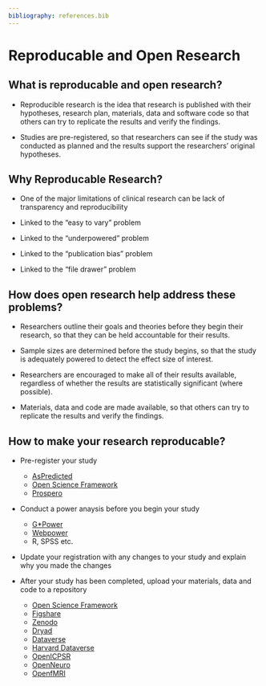 ```yaml
---
bibliography: references.bib
---
```


# Reproducable and Open Research {background-image="https://images.unsplash.com/photo-1457369804613-52c61a468e7d" background-color="black"}



## What is reproducable and open research?

- Reproducible research is the idea that research is published with their hypotheses, research plan, materials, data and software code so that others can try to replicate the results and verify the findings.

- Studies are pre-registered, so that researchers can see if the study was conducted as planned and the results support the researchers' original hypotheses.

## Why Reproducable Research?

- One of the major limitations of clinical research can be lack of transparency and reproducibility

- Linked to the "easy to vary" problem

- Linked to the "underpowered" problem

- Linked to the "publication bias" problem

- Linked to the "file drawer" problem

## How does open research help address these problems?

- Researchers outline their goals and theories before they begin their research, so that they can be held accountable for their results.

- Sample sizes are determined before the study begins, so that the study is adequately powered to detect the effect size of interest.

- Researchers are encouraged to make all of their results available, regardless of whether the results are statistically significant (where possible).

- Materials, data and code are made available, so that others can try to replicate the results and verify the findings.

## How to make your research reproducable?

- Pre-register your study
    - [AsPredicted](https://aspredicted.org/)
    - [Open Science Framework](https://osf.io/)
    - [Prospero](https://www.crd.york.ac.uk/prospero/)

- Conduct a power anaysis before you begin your study
    - [G*Power](http://www.gpower.hhu.de/en.html)
    - [Webpower](https://webpower.psychstat.org/wiki/Main_Page)
    - R, SPSS etc.

- Update your registration with any changes to your study and explain why you made the changes

- After your study has been completed, upload your materials, data and code to a repository
    - [Open Science Framework](https://osf.io/)
    - [Figshare](https://figshare.com/)
    - [Zenodo](https://zenodo.org/)
    - [Dryad](https://datadryad.org/)
    - [Dataverse](https://dataverse.org/)
    - [Harvard Dataverse](https://dataverse.harvard.edu/)
    - [OpenICPSR](https://www.openicpsr.org/openicpsr/)
    - [OpenNeuro](https://openneuro.org/)
    - [OpenfMRI](https://openfmri.org/)